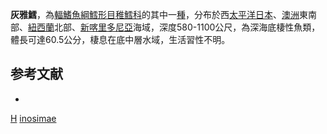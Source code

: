 {{Speciesbox
| taxon = Lepidion inosimae
| binomial_authority = [[Günther|Günther]], 1887
| image = Lepidion inosimae.jpg
| image_width = 250px
| status = NE
| status_system = iucn3.1
| trend = unknow
| synonyms = *''Haloporphyrus inosimae'', <small>Günther, 1887</small>
}}
'''灰雅鱈'''，為[[輻鰭魚綱|輻鰭魚綱]][[鱈形目|鱈形目]][[稚鱈科|稚鱈科]]的其中一[[種|種]]，分布於西[[太平洋|太平洋]][[日本|日本]]、[[澳洲|澳洲]]東南部、[[紐西蘭|紐西蘭]]北部、[[新喀里多尼亞|新喀里多尼亞]]海域，深度580-1100公尺，為深海底棲性魚類，體長可達60.5公分，棲息在底中層水域，生活習性不明。

==参考文献==
*{{FishBase_species|genus=Lepidion|species=inosimae|year=2016|month=1}}

{{鱈形目小作品}}
{{Taxonbar}}
[[Category:1887年描述的鱼类|H]]
[[Category:雅鱈屬|inosimae]]